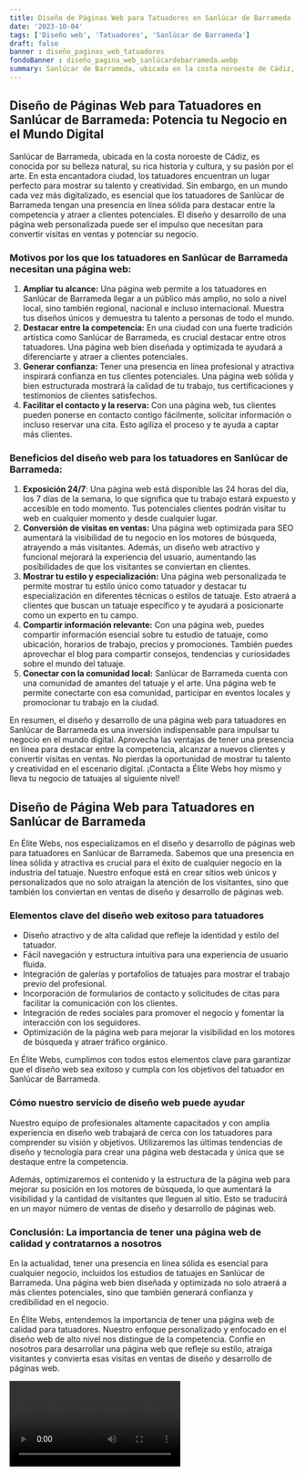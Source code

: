 ```yaml
---
title: Diseño de Páginas Web para Tatuadores en Sanlúcar de Barrameda
date: '2023-10-04'
tags: ['Diseño web', 'Tatuadores', 'Sanlúcar de Barrameda']
draft: false
banner : diseño_paginas_web_tatuadores
fondoBanner : diseño_pagina_web_sanlúcardebarrameda.webp
summary: Sanlúcar de Barrameda, ubicada en la costa noroeste de Cádiz, es conocida por su belleza natural, su rica historia y cultura, y su pasión por el arte. En esta encantadora ciudad, los tatuadores encuentran un lugar perfecto para mostrar su talento y creatividad. Sin embargo, en un mundo cada vez más digitalizado, es esencial que los tatuadores de Sanlúcar de Barrameda tengan una presencia en línea sólida para destacar entre la competencia y atraer a clientes potenciales. El diseño y desarrollo de una página web personalizada puede ser el impulso que necesitan para convertir visitas en ventas y potenciar su negocio.
---
```


## Diseño de Páginas Web para Tatuadores en Sanlúcar de Barrameda: Potencia tu Negocio en el Mundo Digital

Sanlúcar de Barrameda, ubicada en la costa noroeste de Cádiz, es conocida por su belleza natural, su rica historia y cultura, y su pasión por el arte. En esta encantadora ciudad, los tatuadores encuentran un lugar perfecto para mostrar su talento y creatividad. Sin embargo, en un mundo cada vez más digitalizado, es esencial que los tatuadores de Sanlúcar de Barrameda tengan una presencia en línea sólida para destacar entre la competencia y atraer a clientes potenciales. El diseño y desarrollo de una página web personalizada puede ser el impulso que necesitan para convertir visitas en ventas y potenciar su negocio.

### Motivos por los que los tatuadores en Sanlúcar de Barrameda necesitan una página web:

1. **Ampliar tu alcance:** Una página web permite a los tatuadores en Sanlúcar de Barrameda llegar a un público más amplio, no solo a nivel local, sino también regional, nacional e incluso internacional. Muestra tus diseños únicos y demuestra tu talento a personas de todo el mundo.
2. **Destacar entre la competencia:** En una ciudad con una fuerte tradición artística como Sanlúcar de Barrameda, es crucial destacar entre otros tatuadores. Una página web bien diseñada y optimizada te ayudará a diferenciarte y atraer a clientes potenciales.
3. **Generar confianza:** Tener una presencia en línea profesional y atractiva inspirará confianza en tus clientes potenciales. Una página web sólida y bien estructurada mostrará la calidad de tu trabajo, tus certificaciones y testimonios de clientes satisfechos.
4. **Facilitar el contacto y la reserva:** Con una página web, tus clientes pueden ponerse en contacto contigo fácilmente, solicitar información o incluso reservar una cita. Esto agiliza el proceso y te ayuda a captar más clientes.

### Beneficios del diseño web para los tatuadores en Sanlúcar de Barrameda:

1. **Exposición 24/7**: Una página web está disponible las 24 horas del día, los 7 días de la semana, lo que significa que tu trabajo estará expuesto y accesible en todo momento. Tus potenciales clientes podrán visitar tu web en cualquier momento y desde cualquier lugar.
2. **Conversión de visitas en ventas:** Una página web optimizada para SEO aumentará la visibilidad de tu negocio en los motores de búsqueda, atrayendo a más visitantes. Además, un diseño web atractivo y funcional mejorará la experiencia del usuario, aumentando las posibilidades de que los visitantes se conviertan en clientes.
3. **Mostrar tu estilo y especialización:** Una página web personalizada te permite mostrar tu estilo único como tatuador y destacar tu especialización en diferentes técnicas o estilos de tatuaje. Esto atraerá a clientes que buscan un tatuaje específico y te ayudará a posicionarte como un experto en tu campo.
4. **Compartir información relevante:** Con una página web, puedes compartir información esencial sobre tu estudio de tatuaje, como ubicación, horarios de trabajo, precios y promociones. También puedes aprovechar el blog para compartir consejos, tendencias y curiosidades sobre el mundo del tatuaje.
5. **Conectar con la comunidad local:** Sanlúcar de Barrameda cuenta con una comunidad de amantes del tatuaje y el arte. Una página web te permite conectarte con esa comunidad, participar en eventos locales y promocionar tu trabajo en la ciudad.

En resumen, el diseño y desarrollo de una página web para tatuadores en Sanlúcar de Barrameda es una inversión indispensable para impulsar tu negocio en el mundo digital. Aprovecha las ventajas de tener una presencia en línea para destacar entre la competencia, alcanzar a nuevos clientes y convertir visitas en ventas. No pierdas la oportunidad de mostrar tu talento y creatividad en el escenario digital. ¡Contacta a Élite Webs hoy mismo y lleva tu negocio de tatuajes al siguiente nivel!

<GifSeo />

<Cta />

## Diseño de Página Web para Tatuadores en Sanlúcar de Barrameda

En Élite Webs, nos especializamos en el diseño y desarrollo de páginas web para tatuadores en Sanlúcar de Barrameda. Sabemos que una presencia en línea sólida y atractiva es crucial para el éxito de cualquier negocio en la industria del tatuaje. Nuestro enfoque está en crear sitios web únicos y personalizados que no solo atraigan la atención de los visitantes, sino que también los conviertan en ventas de diseño y desarrollo de páginas web.

### Elementos clave del diseño web exitoso para tatuadores

- Diseño atractivo y de alta calidad que refleje la identidad y estilo del tatuador.
- Fácil navegación y estructura intuitiva para una experiencia de usuario fluida.
- Integración de galerías y portafolios de tatuajes para mostrar el trabajo previo del profesional.
- Incorporación de formularios de contacto y solicitudes de citas para facilitar la comunicación con los clientes.
- Integración de redes sociales para promover el negocio y fomentar la interacción con los seguidores.
- Optimización de la página web para mejorar la visibilidad en los motores de búsqueda y atraer tráfico orgánico.

En Élite Webs, cumplimos con todos estos elementos clave para garantizar que el diseño web sea exitoso y cumpla con los objetivos del tatuador en Sanlúcar de Barrameda.

### Cómo nuestro servicio de diseño web puede ayudar

Nuestro equipo de profesionales altamente capacitados y con amplia experiencia en diseño web trabajará de cerca con los tatuadores para comprender su visión y objetivos. Utilizaremos las últimas tendencias de diseño y tecnología para crear una página web destacada y única que se destaque entre la competencia.

Además, optimizaremos el contenido y la estructura de la página web para mejorar su posición en los motores de búsqueda, lo que aumentará la visibilidad y la cantidad de visitantes que lleguen al sitio. Esto se traducirá en un mayor número de ventas de diseño y desarrollo de páginas web.

### Conclusión: La importancia de tener una página web de calidad y contratarnos a nosotros

En la actualidad, tener una presencia en línea sólida es esencial para cualquier negocio, incluidos los estudios de tatuajes en Sanlúcar de Barrameda. Una página web bien diseñada y optimizada no solo atraerá a más clientes potenciales, sino que también generará confianza y credibilidad en el negocio.

En Élite Webs, entendemos la importancia de tener una página web de calidad para tatuadores. Nuestro enfoque personalizado y enfocado en el diseño web de alto nivel nos distingue de la competencia. Confíe en nosotros para desarrollar una página web que refleje su estilo, atraiga visitantes y convierta esas visitas en ventas de diseño y desarrollo de páginas web.

<Video />

<CtaBot job='Tatuadores' city='Sanlúcar de Barrameda'/>

<Gmaps query='Sanlúcar de Barrameda+españa+maps' />
